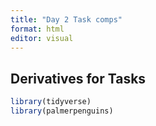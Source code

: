 ```yaml
---
title: "Day 2 Task comps"
format: html
editor: visual
---
```


## Derivatives for Tasks 

```r
library(tidyverse)
library(palmerpenguins)

```
